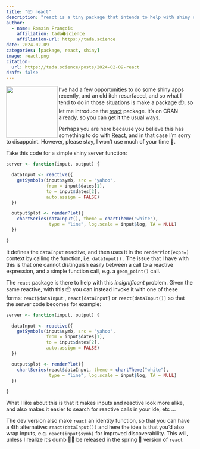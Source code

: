```yaml
---
title: "📦 react"
description: "react is a tiny package that intends to help with shiny reactivity"
author:
  - name: Romain François
    affiliation: tada⬢science
    affiliation-url: https://tada.science
date: 2024-02-09
categories: [package, react, shiny]
image: react.png
citation: 
  url: https://tada.science/posts/2024-02-09-react
draft: false
---
```


<a href="https://react.tada.science"><img src="react.png" align="left" height="138"/></a> I've had a few opportunities to do some shiny apps recently, and an old itch resurfaced, and so what I tend to do in those situations is make a package 📦, so let me introduce the [react](https://react.tada.science) package. it's on CRAN already, so you can get it the usual ways.

Perhaps you are here because you believe this has something to do with [React](https://react.dev), and in that case I'm sorry to disappoint. However, please stay, I won't use much of your time 🐇.

Take this code for a simple shiny server function:

```r
server <- function(input, output) {

  dataInput <- reactive({
    getSymbols(input$symb, src = "yahoo",
               from = input$dates[1],
               to = input$dates[2],
               auto.assign = FALSE)
  })

  output$plot <- renderPlot({
    chartSeries(dataInput(), theme = chartTheme("white"),
                type = "line", log.scale = input$log, TA = NULL)
  })

}
```

It defines the `dataInput` reactive, and then uses it in the `renderPlot(expr=)` context by calling the function, i.e. `dataInput()` . The issue that I have with this is that one cannot distinguish easily between a call to a reactive expression, and a simple function call, e.g. a `geom_point()` call.

The `react` package is there to help with this *insignificant* problem. Given the same reactive, with this 📦 you can instead invoke it with one of these forms: `react$dataInput` , `react[dataInput]` or `react[dataInput()]` so that the server code becomes for example:

```r
server <- function(input, output) {

  dataInput <- reactive({
    getSymbols(input$symb, src = "yahoo",
               from = input$dates[1],
               to = input$dates[2],
               auto.assign = FALSE)
  })

  output$plot <- renderPlot({
    chartSeries(react$dataInput, theme = chartTheme("white"),
                type = "line", log.scale = input$log, TA = NULL)
  })

}
```

What I like about this is that it makes inputs and reactive look more alike, and also makes it easier to search for reactive calls in your ide, etc ...

The dev version also make `react` an identity function, so that you can have a 4th alternative: `react(dataInput())` and here the idea is that you'd also wrap inputs, e.g. `react(input$symb)` for improved discoverability. This will, unless I realize it's dumb 😵‍💫 be released in the spring 🌱 version of `react`
